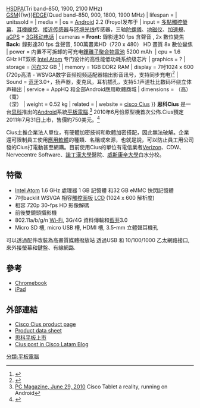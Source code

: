 {{Infobox information appliance
| name = 思科Cius
| image = 
| caption = 
| developer = [[思科系統|思科系統]]
| manufacturer =
| type = [[平板電腦|平板電腦]]、[[可攜式媒體播放器|媒體播放器]]
| releasedate = 2011年7月31日
| connectivity = '''Wi-Fi機種：'''（[[IEEE_802.11|802.11]] [[IEEE_802.11a-1999|a]]/[[IEEE_802.11b-1999|b]]/[[IEEE_802.11g-2003|g]]/[[IEEE_802.11n-2009|n]]）<br /> [[Bluetooth#Bluetooth_v2.1_+_EDR|Bluetooth 2.1 + EDR]]<br />'''Wi-Fi+3G機種追加：'''{{nowrap begin}}[[UMTS|UMTS]]{{\w}}[[HSDPA|HSDPA]]{{wrap}}(Tri band–850, 1900, 2100 MHz)<br />[[GSM|GSM]]{{\w}}[[EDGE|EDGE]]{{wrap}}(Quad band–850, 900, 1800, 1900 MHz){{nowrap end}}
| lifespan =
| unitssold =
| media =
| os = [[Android|Android]] 2.2 (Froyo)发布于{{release date|2010|5|26}}
| input = [[多點觸控|多點觸控]][[觸控式螢幕|螢幕]]、[[耳機線控|耳機線控]]、[[接近传感器|接近传感器]]与[[暗色调光线|环境光线]]传感器，三轴[[陀螺儀|陀螺儀]]、[[地磁仪|地磁仪]]、[[加速規|加速規]]、[[辅助全球卫星定位系统|aGPS]] + [[3G|3G]][[移动电话|移动电话]]
| cameras = '''Front:''' 錄影達30 fps 含聲音 , 2x 數位變焦 <br /> '''Back:''' 錄影達30 fps 含聲音, 500萬畫素HD（720 x 480） HD 畫質 8x 數位變焦
| power = 内置不可拆卸的可充电[[鋰離子聚合物電池|鋰離子聚合物電池]] 5200 mAh 
| cpu = 1.6 GHz HT双核 [[Intel_Atom|Intel Atom]] 专门设计的高性能低功耗系统级芯片
| graphics = ?
| storage = [[闪存|闪存]]32 GB <ref name="Cius spp">{{cite web|url=http://www.cisco.com/en/US/prod/collateral/voicesw/ps6789/ps7290/ps11156/data_sheet_c78-609507.html|title=Cius技术规格和配件|publisher=cisco|date=2011年5月27日|access-date=2011年6月30日|archive-date=2013年8月10日|archive-url=https://web.archive.org/web/20130810045308/http://www.cisco.com/en/US/prod/collateral/voicesw/ps6789/ps7290/ps11156/data_sheet_c78-609507.html|dead-url=no}}</ref>
| memory = 1GB DDR2 RAM
| display = 7吋1024 x 600 (720p高清 - WSVGA数字音频视频适配器输出影音讯号，支持同步充电)<ref>{{cite news|url=http://www.cisco.com/en/US/prod/collateral/voicesw/ps6789/ps7290/ps11156/data_sheet_c78-609507.html|title=cisco Cius|publisher=cisco.com|date=2011/06|accessdate=2011-06-30|archive-date=2013-08-10|archive-url=https://web.archive.org/web/20130810045308/http://www.cisco.com/en/US/prod/collateral/voicesw/ps6789/ps7290/ps11156/data_sheet_c78-609507.html|dead-url=no}}</ref>
| Sound = [[蓝牙|蓝牙]]3.0+，扬声器，麦克风，耳机插孔，支持5.1声道杜比数码环绕立体声输出
| service = AppHQ 和全部Android應用軟體商城
| dimensions   =
{{convert|8.85|in|cm|abbr=on}}（高）<br />{{convert|5.5|in|cm|abbr=on}}（寬）<br />{{convert|0.59|in|cm|abbr=on}}（深）
| weight = 0.52 kg
| related = 
| website = [http://www.cisco.com/en/US/prod/collateral/voicesw/ps6789/ps7290/ps11156/data_sheet_c78-609507.html cisco Cius]
}}
'''思科Cius''' 是一台[[思科|思科]]推出的[[Android|Android]]系統[[平板電腦|平板電腦]].<ref>[http://www.pcworld.com/article/200004/cisco_tablet_a_reality_running_on_android.html PC Magazine, June 29, 2010] {{Wayback|url=http://www.pcworld.com/article/200004/cisco_tablet_a_reality_running_on_android.html |date=20201020235555 }} Cisco Tablet a reality, running on Android</ref> 2010年6月份原型機首次公佈.Cius預定2011年7月31日上市，售價約750美元。<ref>{{Cite web |url=http://newsroom.cisco.com/dlls/2010/corp_062910.html |title=Cisco press release |access-date=2011-06-30 |archive-date=2015-04-14 |archive-url=https://web.archive.org/web/20150414034518/http://newsroom.cisco.com/dlls/2010/corp_062910.html |dead-url=no }}</ref>

Cius主推企業法人單位，有硬體加密技術和軟體加密搭配，因此無法破解。企業還可限制員工使用[[應用軟體|應用軟體]]的種類、名稱或來源，也就是說，可以防止員工用公司發的Cius打電動甚至網購。目前使用Cius的單位有電信業者[[Verizon|Verizon]]、CDW、Nervecentre Software、[[諾丁漢大學|諾丁漢大學]]醫院、[[威斯康辛大學|威斯康辛大學]]白水分校。
== 特徵 ==
* [[Intel_Atom|Intel Atom]] 1.6 GHz 處理器 1 GB 記憶體 和32 GB eMMC 快閃記憶體
* 7吋backlit WSVGA 相容[[觸控面板|觸控面板]] [[LCD|LCD]] (1024 x 600 解析度)
* 相容 720p 30-fps HD 影像解碼
* 前後雙鏡頭攝影機
* 802.11a/b/g/n [[Wi-Fi|Wi-Fi]], 3G/4G 資料傳輸和[[藍芽|藍芽]]3.0
* Micro SD 槽, micro USB 槽, HDMI 槽, 3.5-mm 立體聲耳機孔

可以透過配件改裝為高畫質媒體撥放站 透過USB 和 10/100/1000 乙太網路接口,來外接螢幕和鍵盤、有線網路.

== 參考 ==
{{reflist}}
*[[Chromebook|Chromebook]]
*[[iPad|iPad]]
== 外部連結 ==

* [http://www.cisco.com/en/US/products/ps11156/ Cisco Cius product page] {{Wayback|url=http://www.cisco.com/en/US/products/ps11156/ |date=20140126091507 }}
* [http://www.cisco.com/en/US/prod/collateral/voicesw/ps6789/ps7290/ps11156/data_sheet_c78-609507.html Product data sheet] {{Wayback|url=http://www.cisco.com/en/US/prod/collateral/voicesw/ps6789/ps7290/ps11156/data_sheet_c78-609507.html |date=20130810045308 }}
* [http://udn.com/NEWS/WORLD/WOR2/6430131.shtml 思科平板上市] {{Wayback|url=http://udn.com/NEWS/WORLD/WOR2/6430131.shtml |date=20110703072916 }}
* [http://www.cisco-pymes.com/tablet-pc-para-empresas// Cius post in Cisco Latam Blog] {{Wayback|url=http://www.cisco-pymes.com/tablet-pc-para-empresas// |date=20101204221951 }}
[[分類:平板電腦|分類:平板電腦]]